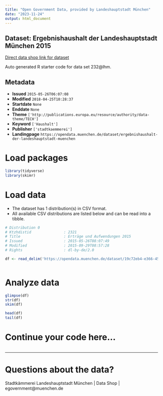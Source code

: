 ```yaml
---
title: "Open Government Data, provided by Landeshauptstadt München"
date: "2023-11-24"
output: html_document
---
```


## Dataset: Ergebnishaushalt der Landeshauptstadt München 2015

[Direct data shop link for dataset](https://opendata.muenchen.de/dataset/ergebnishaushalt-der-landeshauptstadt-muenchen)

Auto generated R starter code for data set 232@lhm.

## Metadata

- **Issued** `2015-05-26T06:07:08`
- **Modified** `2018-04-25T10:28:37`
- **Startdate** `None`
- **Enddate** `None`
- **Theme** `['http://publications.europa.eu/resource/authority/data-theme/TECH']`
- **Keyword** `['Haushalt']`
- **Publisher** `['stadtkaemmerei']`
- **Landingpage** `https://opendata.muenchen.de/dataset/ergebnishaushalt-der-landeshauptstadt-muenchen`


# Load packages

```r

library(tidyverse)
library(skimr)

```

# Load data

-   The dataset has 1 distribution(s) in CSV format.
-   All available CSV distributions are listed below and can be read into a tibble.

```r

# Distribution 0
# Ktzhdistid               : 2321
# Title                    : Erträge und Aufwendungen 2015
# Issued                   : 2015-05-26T08:07:49
# Modified                 : 2015-09-29T08:57:28
# Rights                   : dl-by-de/2.0

df <- read_delim('https://opendata.muenchen.de/dataset/19c72eb4-e366-4500-8c82-55317528ab2a/resource/ebf70422-9f3e-40ca-bf52-c4cbe4c4225c/download/150929baumertragaufwandbearb.csv')



```

# Analyze data

```r

glimpse(df)
str(df)
skim(df)

head(df)
tail(df)

```

# Continue your code here...

```r

```

------------------------------------------------------------------------

# Questions about the data?

Stadtkämmerei Landeshauptstadt München | Data Shop | egovernment@muenchen.de
